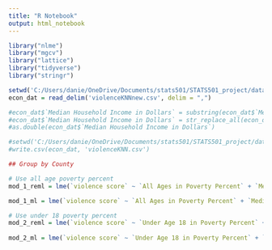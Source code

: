 ```yaml
---
title: "R Notebook"
output: html_notebook
---
```


```r
library("nlme")
library("mgcv")
library("lattice")
library("tidyverse")
library("stringr") 
```

```r
setwd('C:/Users/danie/OneDrive/Documents/stats501/STATS501_project/data')
econ_dat = read_delim('violenceKNNnew.csv', delim = ",")
```
```r
#econ_dat$`Median Household Income in Dollars` = substring(econ_dat$`Median Household Income in Dollars`,2) 
#econ_dat$`Median Household Income in Dollars` = str_replace_all(econ_dat$`Median Household Income in Dollars`, "[,]", "") 
#as.double(econ_dat$`Median Household Income in Dollars`)

#setwd('C:/Users/danie/OneDrive/Documents/stats501/STATS501_project/data')
#write.csv(econ_dat, 'violenceKNN.csv')
```

```r
## Group by County

# Use all age poverty percent
mod_1_reml = lme(`violence score` ~ `All Ages in Poverty Percent` + `Median Household Income in Dollars` + `Unemployment Rate` + Population + `SNAP($/Person)`, random= ~ 1|sitename, data = econ_dat)

mod_1_ml = lme(`violence score` ~ `All Ages in Poverty Percent` + `Median Household Income in Dollars` + `Unemployment Rate` + Population + `SNAP($/Person)`, random = ~1|sitename, method = "ML", data = econ_dat)

# Use under 18 poverty percent
mod_2_reml = lme(`violence score` ~ `Under Age 18 in Poverty Percent` + `Median Household Income in Dollars` + `Unemployment Rate` + Population + `SNAP($/Person)`, random = ~1|sitename, data = econ_dat)
  
mod_2_ml = lme(`violence score` ~ `Under Age 18 in Poverty Percent` + `Median Household Income in Dollars` + `Unemployment Rate` + Population + `SNAP($/Person)`, random = ~1|sitename, method = "ML", data = econ_dat)
```

